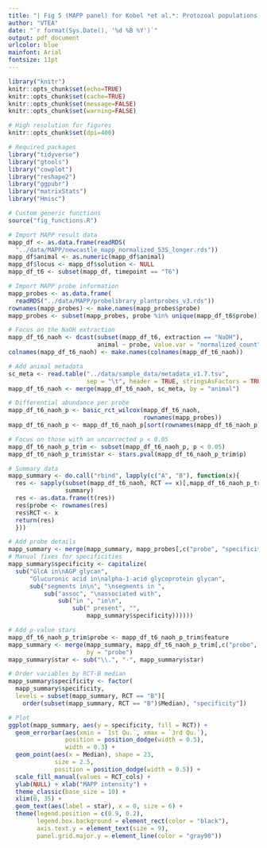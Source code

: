 ```yaml
---
title: "| Fig 5 (MAPP panel) for Kobel *et al.*: Protozoal populations drive system-wide variation in the rumen microbiome\n"
author: "VTEA"
date: "`r format(Sys.Date(), '%d %B %Y')`"
output: pdf_document
urlcolor: blue
mainfont: Arial
fontsize: 11pt
---
```


```r
library("knitr")
knitr::opts_chunk$set(echo=TRUE)
knitr::opts_chunk$set(cache=TRUE)
knitr::opts_chunk$set(message=FALSE)
knitr::opts_chunk$set(warning=FALSE)

# High resolution for figures
knitr::opts_chunk$set(dpi=400)

# Required packages
library("tidyverse")
library("gtools")
library("cowplot")
library("reshape2")
library("ggpubr")
library("matrixStats")
library("Hmisc")

# Custom generic functions
source("fig_functions.R")
```

```r
# Import MAPP result data
mapp_df <- as.data.frame(readRDS(
  "../data/MAPP/newcastle_mapp_normalized_53S_longer.rds"))
mapp_df$animal <- as.numeric(mapp_df$animal)
mapp_df$locus <- mapp_df$solution <- NULL
mapp_df_t6 <- subset(mapp_df, timepoint == "T6")

# Import MAPP probe information
mapp_probes <- as.data.frame(
  readRDS("../data/MAPP/probelibrary_plantprobes_v3.rds"))
rownames(mapp_probes) <- make.names(mapp_probes$probe)
mapp_probes <- subset(mapp_probes, probe %in% unique(mapp_df_t6$probe))

# Focus on the NaOH extraction
mapp_df_t6_naoh <- dcast(subset(mapp_df_t6, extraction == "NaOH"),
                         animal ~ probe, value.var = "normalized_count")
colnames(mapp_df_t6_naoh) <- make.names(colnames(mapp_df_t6_naoh))

# Add animal metadata
sc_meta <- read.table("../data/sample_data/metadata_v1.7.tsv",
                      sep = "\t", header = TRUE, stringsAsFactors = TRUE)
mapp_df_t6_naoh <- merge(mapp_df_t6_naoh, sc_meta, by = "animal")

# Differential abundance per probe
mapp_df_t6_naoh_p <- basic_rct_wilcox(mapp_df_t6_naoh,
                                      rownames(mapp_probes))
mapp_df_t6_naoh_p <- mapp_df_t6_naoh_p[sort(rownames(mapp_df_t6_naoh_p)),]

# Focus on those with an uncorrected p < 0.05
mapp_df_t6_naoh_p_trim <- subset(mapp_df_t6_naoh_p, p < 0.05)
mapp_df_t6_naoh_p_trim$star <- stars.pval(mapp_df_t6_naoh_p_trim$p)

# Summary data
mapp_summary <- do.call("rbind", lapply(c("A", "B"), function(x){
  res <- sapply(subset(mapp_df_t6_naoh, RCT == x)[,mapp_df_t6_naoh_p_trim$feature],
                summary)
  res <- as.data.frame(t(res))
  res$probe <- rownames(res)
  res$RCT <- x
  return(res)
  }))

# Add probe details
mapp_summary <- merge(mapp_summary, mapp_probes[,c("probe", "specificity")])
# Manual fixes for specificities
mapp_summary$specificity <- capitalize(
  sub("GlcA in\nAGP glycan",
      "Glucuronic acid in\nalpha-1-acid glycoprotein glycan",
      sub("segments in\n", "\nsegments in ",
          sub("assoc", "\nassociated with",
              sub("in ", "in\n",
                  sub(" present", "",
                      mapp_summary$specificity))))))

# Add p-value stars
mapp_df_t6_naoh_p_trim$probe <- mapp_df_t6_naoh_p_trim$feature
mapp_summary <- merge(mapp_summary, mapp_df_t6_naoh_p_trim[,c("probe", "star")],
                      by = "probe")
mapp_summary$star <- sub("\\.", "·", mapp_summary$star)

# Order variables by RCT-B median
mapp_summary$specificity <- factor(
  mapp_summary$specificity,
  levels = subset(mapp_summary, RCT == "B")[
    order(subset(mapp_summary, RCT == "B")$Median), "specificity"])

# Plot
ggplot(mapp_summary, aes(y = specificity, fill = RCT)) +
  geom_errorbar(aes(xmin = `1st Qu.`, xmax = `3rd Qu.`),
                position = position_dodge(width = 0.5),
                width = 0.3) +
  geom_point(aes(x = Median), shape = 23,
             size = 2.5,
             position = position_dodge(width = 0.5)) +
  scale_fill_manual(values = RCT_cols) +
  ylab(NULL) + xlab("MAPP intensity") +
  theme_classic(base_size = 10) +
  xlim(0, 35) +
  geom_text(aes(label = star), x = 0, size = 6) +
  theme(legend.position = c(0.9, 0.2),
        legend.box.background = element_rect(color = "black"),
        axis.text.y = element_text(size = 9),
        panel.grid.major.y = element_line(color = "gray90"))
```
